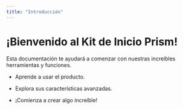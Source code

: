 ```yaml
---
title: "Introducción"
---
```


# ¡Bienvenido al Kit de Inicio Prism!

Esta documentación te ayudará a comenzar con nuestras increíbles herramientas y funciones.

* Aprende a usar el producto.

* Explora sus características avanzadas.

* ¡Comienza a crear algo increíble!
